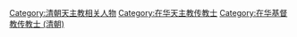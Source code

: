 [[Category:清朝天主教相关人物|Category:清朝天主教相关人物]]
[[Category:在华天主教传教士|Category:在华天主教传教士]]
[[Category:在华基督教传教士_(清朝)|Category:在华基督教传教士 (清朝)]]